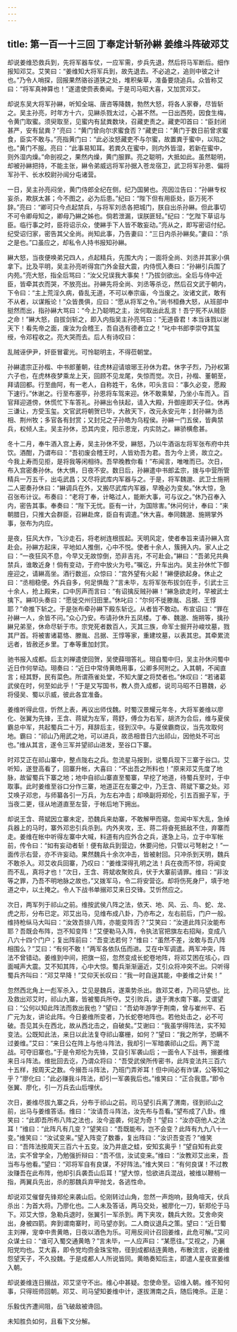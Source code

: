 ```yaml
---
---
---
```

title: 第一百一十三回 丁奉定计斩孙綝 姜维斗阵破邓艾
---

却说姜维恐救兵到，先将军器车仗，一应军需，步兵先退，然后将马军断后。细作报知邓艾。艾笑曰：“姜维知大将军兵到，故先退去。不必追之，追则中彼之计也。”乃令人哨探，回报果然骆谷道狭之处，堆积柴草，准备要烧追兵。众皆称艾曰：“将军真神算也！”遂遣使赍表奏闻。于是司马昭大喜，又加赏邓艾。

却说东吴大将军孙綝，听知全端、唐咨等降魏，勃然大怒，将各人家眷，尽皆斩之。吴主孙亮，时年方十六，见綝杀戮太过，心甚不然。一日出西苑，因食生梅，令黄门取蜜。须臾取至，见蜜内有鼠粪数块，召藏吏责之。藏吏叩首曰：“臣封闭甚严，安有鼠粪？”亮曰：“黄门曾向尔求蜜食否？”藏吏曰：“黄门于数日前曾求蜜食，臣实不敢与。”亮指黄门曰：“此必汝怒藏吏不与尔蜜，故置粪于蜜中，以陷之也。”黄门不服。亮曰：“此事易知耳。若粪久在蜜中，则内外皆湿，若新在蜜中，则外湿内燥。”命剖视之，果然内燥，黄门服罪。亮之聪明，大抵如此。虽然聪明，却被孙綝把持，不能主张，綝令弟威远将军孙据入苍龙宿卫，武卫将军孙恩、偏将军孙干、长水校尉孙闿分屯诸营。

一日，吴主孙亮闷坐，黄门侍郎全纪在侧，纪乃国舅也。亮因泣告曰：“孙綝专权妄杀，欺朕太甚；今不图之，必为后患。”纪曰：“陛下但有用臣处，臣万死不辞。”亮曰：“卿可只今点起禁兵，与将军刘丞各把城门，朕自出杀孙綝。但此事切不可令卿母知之，卿母乃綝之姊也。倘若泄漏，误朕匪轻。”纪曰：“乞陛下草诏与臣。临行事之时，臣将诏示众，使綝手下人皆不敢妄动。”亮从之，即写密诏付纪。纪受诏归家，密告其父全尚。尚知此事，乃告妻曰：“三日内杀孙綝矣。”妻曰：“杀之是也。”口虽应之，却私令人持书报知孙綝。

綝大怒，当夜便唤弟兄四人，点起精兵，先围大内；一面将全尚、刘丞并其家小俱拿下。比及平明，吴主孙亮听得宫门外金鼓大震，内侍慌入奏曰：“孙綝引兵围了内苑。”亮大怒，指全后骂曰：“汝父兄误我大事矣！”乃拔剑欲出。全后与侍中近臣，皆牵其衣而哭，不放亮出。孙綝先将全尚、刘丞等杀讫，然后召文武于朝内，下令曰：“主上荒淫久病，昏乱无道，不可以奉宗庙，今当废之。汝诸文武，敢有不从者，以谋叛论！”众皆畏俱，应曰：“愿从将军之令。”尚书桓彝大怒，从班部中挺然而出，指孙綝大骂曰：“今上乃聪明之主，汝何取出此乱言！吾宁死不从贼臣之命！”綝大怒，自拔剑斩之，即入内指吴主孙亮骂曰：“无道昏君！本当诛戮以谢天下！看先帝之面，废汝为会稽王，吾自选有德者立之！”叱中书郎李崇夺其玺绶，令邓程收之。亮大哭而去。后人有诗叹曰：

乱贼诬伊尹，奸臣冒霍光。可怜聪明主，不得莅朝堂。

孙綝遣宗正孙楷、中书郎董朝，往虎林迎请琅琊王孙休为君。休字子烈，乃孙权第六子也，在虎林夜梦乘龙上天，回顾不见龙尾，失惊而觉。次日，孙楷、董朝至，拜请回都。行至曲阿，有一老人，自称姓干，名休，叩头言曰：“事久必变，愿殿下速行。”休谢之。行至布塞亭，孙恩将车驾来迎。休不敢乘辇，乃坐小车而入。百官拜迎道傍，休慌忙下车答礼。孙綝出令扶起，请入大殿，升御座即天子位。休再三谦让，方受玉玺。文官武将朝贺已毕，大赦天下，改元永安元年；封孙綝为丞相、荆州牧；多官各有封赏；又封兄之子孙皓为乌程侯。孙綝一门五侯，皆典禁兵，权倾人主。吴主孙休，恐其内变，阳示恩宠，内实防之。綝骄横愈甚。

冬十二月，奉牛酒入宫上寿，吴主孙休不受，綝怒，乃以牛酒诣左将军张布府中共饮。酒酣，乃谓布曰：“吾初废会稽王时，人皆劝吾为君。吾为今上贤，故立之。今我上寿而见拒，是将我等闲相待。吾早晚教你看！”布闻言，唯唯而已。次日，布入宫密奏孙休。休大惧，日夜不安。数日后，孙綝遣中书郎孟宗，拨与中营所管精兵一万五千，出屯武昌；又尽将武库内军器与之。于是，将军魏邈、武卫士施朔二人密奏孙休曰：“綝调兵在外，又搬尽武库内军器，早晚必为变矣。”休大惊，急召张布计议。布奏曰：“老将丁奉，计略过人，能断大事，可与议之。”休乃召奉入内，密告其事。奉奏曰：“陛下无忧。臣有一计，为国除害。”休问何计，奉曰：“来朝腊日，只推大会群臣，召綝赴席，臣自有调遣。”休大喜。奉同魏邈、施朔掌外事，张布为内应。

是夜，狂风大作，飞沙走石，将老树连根拔起。天明风定，使者奉旨来请孙綝入宫赴会。孙綝方起床，平地如人推倒，心中不悦。使者十余人，簇拥入内。家人止之曰：“一夜狂风不息，今早又无故惊倒，恐非吉兆，不可赴会。”綝曰：“吾弟兄共典禁兵，谁敢近身！倘有变动，于府中放火为号。”嘱讫，升车出内。吴主孙休忙下御座迎之，请綝高坐。酒行数巡，众惊曰：“宫外望有火起！”綝便欲起身。休止之曰：“丞相稳便。外兵自多，何足惧哉？”言未毕，左将军张布拔剑在手，引武士三十余人，抢上殿来，口中厉声而言曰：“有诏擒反贼孙綝！”綝急欲走时，早被武士擒下。綝叩头奏曰：“愿徙交州归田里。”休叱曰：“尔何不徙滕胤、吕据、王惇耶？”命推下斩之。于是张布牵孙綝下殿东斩讫。从者皆不敢动。布宣诏曰：“罪在孙綝一人，余皆不问。”众心乃安。布请孙休升五凤楼。丁奉、魏邈、施朔等，擒孙綝兄弟至，休命尽斩于市。宗党死者数百人，灭其三族，命军士掘开孙峻坟墓，戮其尸首。将被害诸葛恪、滕胤、吕据、王惇等家，重建坟墓，以表其忠。其牵累流远者，皆赦还乡里。丁奉等重加封赏。

驰书报入成都。后主刘禅遣使回贺，吴使薛珝答礼。珝自蜀中归，吴主孙休问蜀中近日作何举动。珝奏曰：“近日中常侍黄皓用事，公卿多阿附之。入其朝，不闻直言；经其野，民有菜色。所谓燕雀处堂，不知大厦之将焚者也。”休叹曰：“若诸葛武侯在时，何至如此乎！”于是又写国书，教人赍入成都，说司马昭不日篡魏，必将侵吴、蜀以示威，彼此各宜准备。

姜维听得此信，忻然上表，再议出师伐魏。时蜀汉景耀元年冬，大将军姜维以廖化、张翼为先锋，王含、蒋斌为左军，蒋舒，傅佥为右军，胡济为合后，维与夏侯霸总中军，共起蜀兵二十万，拜辞后主，径到汉中。与夏侯霸商议，当先攻取何地。霸曰：“祁山乃用武之地，可以进兵，故丞相昔日六出祁山，因他处不可出也。”维从其言，遂令三军并望祁山进发，至谷口下寨。

时邓艾正在祁山寨中，整点陇右之兵。忽流星马报到，说蜀兵现下三寨于谷口。艾听知，遂登高看了，回寨升帐，大喜曰：“不出吾之所料也！”原来邓艾先度了地脉，故留蜀兵下寨之地；地中自祁山寨直至蜀寨，早挖了地道，待蜀兵至时，于中取事。此时姜维至谷口分作三寨，地道正在左寨之中，乃王含、蒋斌下寨之处。邓艾唤子邓忠，与师纂各引一万兵，为左右冲击；却唤副将郑伦，引五百掘子军，于当夜二更，径从地道直至左营，于帐后地下拥出。

却说王含、蒋斌因立寨未定，恐魏兵来劫寨，不敢解甲而寝。忽闻中军大乱，急绰兵器上的马时，寨外邓忠引兵杀到。内外夹攻，王、蒋二将奋死抵敌不住，弃寨而走。姜维在帐中听得左寨中大喊，料道有内应外合之兵，遂急上马，立于中军帐前，传令曰：“如有妄动者斩！便有敌兵到营边，休要问他，只管以弓弩射之！”一面传示右营，亦不许妄动。果然魏兵十余次冲击，皆被射回。只冲杀到天明，魏兵不敢杀入。邓艾收兵回寨，乃叹曰：“姜维深得孔明之法！兵在夜而不惊，将闻变而不乱，真将才也！”次日，王含、蒋斌收聚败兵，伏于大寨前请罪。维曰：“非汝等之罪，乃吾不明地脉之故也，”又拨军马，令二将安营讫。却将伤死身尸，填于地道之中，以土掩之。令人下战书单搦邓艾来日交锋。艾忻然应之。

次日，两军列于祁山之前。维按武侯八阵之法，依天、地、风、云、鸟、蛇、龙、虎之形，分布已定。邓艾出马，见维布成八卦，乃亦布之，左右前后，门户一般。维持枪纵马大叫曰：“汝效吾排八阵，亦能变阵否？”艾笑曰：“汝道此阵只汝能布耶？吾既会布阵，岂不知变阵！”艾便勒马入阵，令执法官把旗左右招飐，变成八八六十四个门户；复出阵前曰：“吾变法若何？”维曰：“虽然不差，汝敢与吾八阵相围么？”艾曰：“有何不敢！”两军各依队伍而进。艾在中军调遣。两军冲突，阵法不曾错动。姜维到中间，把旗一招，忽然变成长蛇卷地阵，将邓艾困在垓心，四面喊声大震。艾不知其阵，心中大惊。蜀兵渐渐逼近，艾引众将冲突不出。只听得蜀兵齐叫曰：“邓艾早降！”艾仰天长叹曰：“我一时自逞其能，中姜维之计矣！”

忽然西北角上一彪军杀入，艾见是魏兵，遂乘势杀出。救邓艾者，乃司马望也。比及救出邓艾时，祁山九寨，皆被蜀兵所夺。艾引败兵，退于渭水南下寨。艾谓望曰：“公何以知此阵法而救出我也？”望曰：“吾幼年游学于荆南，曾与崔州平、石广元为友，讲论此阵。今日姜维所变者，乃长蛇卷地阵也。若他处击之，必不可破。吾见其头在西北，故从西北击之，自破矣。”艾谢曰：“我虽学得阵法，实不知变法。公既知此法，来日以此法复夺祁山寨栅，如何？”望曰：“我之所学，恐瞒不过姜维。”艾曰：“来日公在阵上与他斗阵法，我却引一军暗袭祁山之后。两下混战。可夺旧寨也。”于是令郑伦为先锋，艾自引军袭山后；一面令人下战书，搦姜维来日斗阵法。维批回去讫，乃谓众将曰：“吾受武侯所传密书，此阵变法共三百六十五样，按周天之数。今搦吾斗阵法，乃班门弄斧耳！但中间必有诈谋，公等知之乎？”廖化曰：“此必赚我斗阵法，却引一军袭我后也。”维笑曰：“正合我意。”即令张翼、廖化，引一万兵去山后埋伏。

次日，姜维尽拔九寨之兵，分布于祁山之前。司马望引兵离了渭南，径到祁山之前，出马与姜维答话。维曰：“汝请吾斗阵法，汝先布与吾看。”望布成了八卦。维笑曰：“此即吾所布八阵之法也，汝今盗袭，何足为奇！”望曰：“汝亦窃他人之法耳！”维曰：“此阵凡有几变？”望笑曰：“吾既能布，岂不会变？此阵有九九八十一变。”维笑曰：“汝试变来。”望入阵变了数番，复出阵曰：“汝识吾变否？”维笑曰：“吾阵法按周天三百六十五变。汝乃井底之蛙，安知玄奥乎！”望自知有此变法，实不曾学全，乃勉强折辩曰：“吾不信，汝试变来。”维曰：“汝教邓艾出来，吾当布与他看。”望曰：“邓将军自有良谋，不好阵法。”维大笑曰：“有何良谋！不过教汝赚吾在此布阵，他却引兵袭吾山后耳！”望大惊，恰欲进兵混战，被维以鞭梢一指，两翼兵先出，杀的那魏兵弃甲抛戈，各逃性命。

却说邓艾催督先锋郑伦来袭山后。伦刚转过山角，忽然一声炮响，鼓角喧天，伏兵杀出：为首大将。乃廖化也。二人未及答话，两马交处，被廖化一刀，斩郑伦于马下。邓艾大惊，急勒兵退时，张翼引一军杀到。两下夹攻，魏兵大败。艾舍命突出，身被四箭。奔到谓南寨时，司马望亦到。二人商议退兵之策。望曰：“近日蜀主刘禅，宠幸中贵黄皓，日夜以酒色为乐。可用反间计召回姜维，此危可解。”艾问众谋士曰：“谁可入蜀交通黄皓？”言未毕，一人应声曰：“某愿往。”艾视之，乃襄阳党均也。艾大喜，即令党均赍金珠宝物，径到成都结连黄皓，布散流言，说姜维怨望天子，不久投魏。于是成都人人所说皆同。黄皓奏知后主，即遣人星夜宣姜维入朝。

却说姜维连日搦战，邓艾坚守不出。维心中甚疑。忽使命至。诏维入朝。维不知何事，只得班师回朝。邓艾、司马望知姜维中计，遂拔渭南之兵，随后掩杀。正是：

乐毅伐齐遭间阻，岳飞破敌被谗回。

未知胜负如何，且看下文分解。